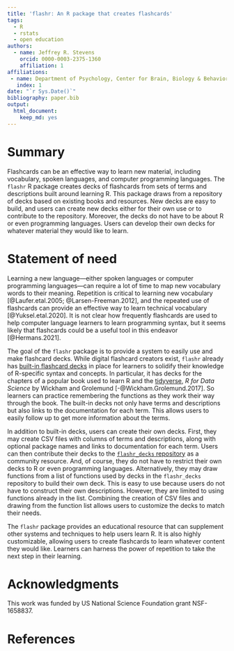 ```yaml
---
title: 'flashr: An R package that creates flashcards'
tags:
  - R
  - rstats
  - open education
authors:
  - name: Jeffrey R. Stevens
    orcid: 0000-0003-2375-1360
    affiliation: 1
affiliations:
 - name: Department of Psychology, Center for Brain, Biology & Behavior, University of Nebraska-Lincoln
   index: 1
date: "`r Sys.Date()`"
bibliography: paper.bib
output:
  html_document:
    keep_md: yes
---
```


# Summary

Flashcards can be an effective way to learn new material, including vocabulary, spoken languages, and computer programming languages. 
The `flashr` R package creates decks of flashcards from sets of terms and descriptions built around learning R. 
This package draws from a repository of decks based on existing books and resources. 
New decks are easy to build, and users can create new decks either for their own use or to contribute to the repository. 
Moreover, the decks do not have to be about R or even programming languages. 
Users can develop their own decks for whatever material they would like to learn.


# Statement of need

Learning a new language---either spoken languages or computer programming languages---can require a lot of time to map new vocabulary words to their meaning. 
Repetition is critical to learning new vocabulary [@Laufer.etal.2005; @Larsen-Freeman.2012], and the repeated use of flashcards can provide an effective way to learn technical vocabulary [@Yuksel.etal.2020]. 
It is not clear how frequently flashcards are used to help computer language learners to learn programming syntax, but it seems likely that flashcards could be a useful tool in this endeavor [@Hermans.2021]. 

The goal of the `flashr` package is to provide a system to easily use and make flashcard decks. 
While digital flashcard creators exist, `flashr` already has [built-in flashcard decks](https://jeffreyrstevens.github.io/flashr_decks/decks.html) in place for learners to solidify their knowledge of R-specific syntax and concepts. 
In particular, it has decks for the chapters of a popular book used to learn R and the [tidyverse](https://www.tidyverse.org/), _R for Data Science_ by Wickham and Grolemund [-@Wickham.Grolemund.2017]. 
So learners can practice remembering the functions as they work their way through the book.
The built-in decks not only have terms and descriptions but also links to the documentation for each term.
This allows users to easily follow up to get more information about the terms.

In addition to built-in decks, users can create their own decks. 
First, they may create CSV files with columns of terms and descriptions, along with optional package names and links to documentation for each term. 
Users can then contribute their decks to the [`flashr_decks` repository](https://github.com/JeffreyRStevens/flashr_decks) as a community resource.
And, of course, they do not have to restrict their own decks to R or even programming languages. 
Alternatively, they may draw functions from a list of functions used by decks in the `flashr_decks` repository to build their own deck. 
This is easy to use because users do not have to construct their own descriptions.
However, they are limited to using functions already in the list.
Combining the creation of CSV files and drawing from the function list allows users to customize the decks to match their needs.

The `flashr` package provides an educational resource that can supplement other systems and techniques to help users learn R. 
It is also highly customizable, allowing users to create flashcards to learn whatever content they would like. 
Learners can harness the power of repetition to take the next step in their learning.

# Acknowledgments

This work was funded by US National Science Foundation grant NSF-1658837.

# References
